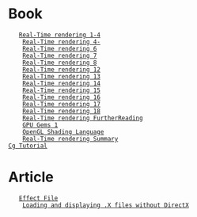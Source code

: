 = Book =
	[[Book/RealTimeRendering/RealTimeRendering|Real-Time rendering 1-4]]<br />
	[[Book/RealTimeRendering/RealTimeRendering2|Real-Time rendering 4-]]<br />
	[[Book/RealTimeRendering/RealTimeRendering3|Real-Time rendering 6]]<br />
	[[Book/RealTimeRendering/RealTimeRendering7|Real-Time rendering 7]]<br />
	[[Book/RealTimeRendering/RealTimeRendering8|Real-Time rendering 8]]<br />
	[[Book/RealTimeRendering/RealTimeRendering9|Real-Time rendering 12]]<br />
	[[Book/RealTimeRendering/RealTimeRendering13|Real-Time rendering 13]]<br />
	[[Book/RealTimeRendering/RealTimeRendering14|Real-Time rendering 14]]<br />
	[[Book/RealTimeRendering/RealTimeRendering15|Real-Time rendering 15]]<br />
	[[Book/RealTimeRendering/RealTimeRendering16|Real-Time rendering 16]]<br />
	[[Book/RealTimeRendering/RealTimeRendering17|Real-Time rendering 17]]<br />
	[[Book/RealTimeRendering/RealTimeRendering18|Real-Time rendering 18]]<br />
	[[Book/RealTimeRendering/FurtherReading|Real-Time rendering FurtherReading]]<br />
	[[Book/GPUGems/GPUGEMS1|GPU Gems 1]]<br />
	[[Book/OpenGLShadingLanguage/OpenGLShadingLanguage|OpenGL Shading Language]]<br />
	[[Book/RealTimeRendering/RealTimeRenderingSummary|Real-Time rendering Summary]]<br />
[[Book/CgTutorial|Cg Tutorial]]

	

= Article =
	[[Article/EffectFile|Effect File]]<br />
	[[Article/LoadingXFile|Loading and displaying .X files without DirectX]]<br />


